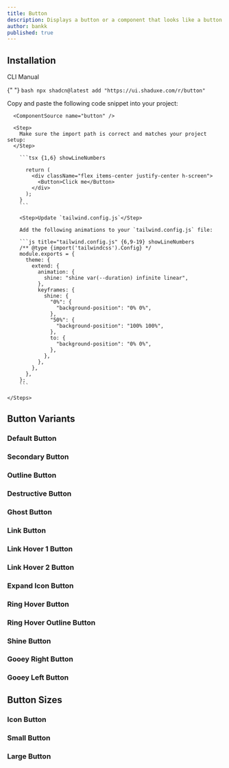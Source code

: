 ```yaml
---
title: Button
description: Displays a button or a component that looks like a button.
author: bankk
published: true
---
```


## Installation

<Tabs defaultValue="cli">
  <TabsList>
    <TabsTrigger value="cli">CLI</TabsTrigger>
    <TabsTrigger value="manual">Manual</TabsTrigger>
  </TabsList>

{" "}
<TabsContent value="cli">
  ```bash npx shadcn@latest add "https://ui.shaduxe.com/r/button" ```
</TabsContent>

  <TabsContent value="manual">
    <Steps>
      <Step title="Copy the Code">
        Copy and paste the following code snippet into your project:
      </Step>

      <ComponentSource name="button" />

      <Step>
        Make sure the import path is correct and matches your project setup:
      </Step>

        ```tsx {1,6} showLineNumbers

          return (
            <div className="flex items-center justify-center h-screen">
              <Button>Click me</Button>
            </div>
          );
        }
        ```

        <Step>Update `tailwind.config.js`</Step>

        Add the following animations to your `tailwind.config.js` file:

        ```js title="tailwind.config.js" {6,9-19} showLineNumbers
        /** @type {import('tailwindcss').Config} */
        module.exports = {
          theme: {
            extend: {
              animation: {
                shine: "shine var(--duration) infinite linear",
              },
              keyframes: {
                shine: {
                  "0%": {
                    "background-position": "0% 0%",
                  },
                  "50%": {
                    "background-position": "100% 100%",
                  },
                  to: {
                    "background-position": "0% 0%",
                  },
                },
              },
            },
          },
        };
        ```

    </Steps>

  </TabsContent>
</Tabs>

## Button Variants

### Default Button

<ComponentPreview name="button-default-example" />

### Secondary Button

<ComponentPreview name="button-secondary-example" />

### Outline Button

<ComponentPreview name="button-outline-example" />

### Destructive Button

<ComponentPreview name="button-destructive-example" />

### Ghost Button

<ComponentPreview name="button-ghost-example" />

### Link Button

<ComponentPreview name="button-link-example" />

### Link Hover 1 Button

<ComponentPreview name="button-link-hover-1-example" />

### Link Hover 2 Button

<ComponentPreview name="button-link-hover-2-example" />

### Expand Icon Button

<ComponentPreview name="button-expand-icon-example" />

### Ring Hover Button

<ComponentPreview name="button-ring-hover-example" />

### Ring Hover Outline Button

<ComponentPreview name="button-ring-hover-outline-example" />

### Shine Button

<ComponentPreview name="button-shine-example" />

### Gooey Right Button

<ComponentPreview name="button-gooey-right-example" />

### Gooey Left Button

<ComponentPreview name="button-gooey-left-example" />

## Button Sizes

### Icon Button

<ComponentPreview name="button-icon-example" />

### Small Button

<ComponentPreview name="button-sm-example" />

### Large Button

<ComponentPreview name="button-lg-example" />
